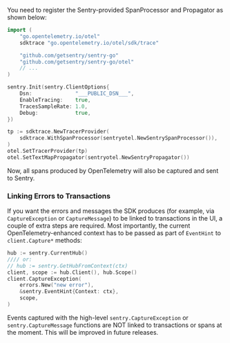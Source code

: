 You need to register the Sentry-provided SpanProcessor and Propagator as shown below:


```go
import (
	"go.opentelemetry.io/otel"
	sdktrace "go.opentelemetry.io/otel/sdk/trace"

	"github.com/getsentry/sentry-go"
	"github.com/getsentry/sentry-go/otel"
	// ...
)

sentry.Init(sentry.ClientOptions{
	Dsn:              "___PUBLIC_DSN___",
	EnableTracing:    true,
	TracesSampleRate: 1.0,
	Debug:            true,
})

tp := sdktrace.NewTracerProvider(
	sdktrace.WithSpanProcessor(sentryotel.NewSentrySpanProcessor()),
)
otel.SetTracerProvider(tp)
otel.SetTextMapPropagator(sentryotel.NewSentryPropagator())
```

Now, all spans produced by OpenTelemetry will also be captured and sent to Sentry.

### Linking Errors to Transactions

If you want the errors and messages the SDK produces (for example, via `CaptureException` or
`CaptureMessage`) to be linked to transactions in the UI, a couple of extra steps are required. Most importantly, the current OpenTelemetry-enhanced context has to be passed as part
of `EventHint` to `client.Capture*` methods:

```go
hub := sentry.CurrentHub()
//// or:
// hub := sentry.GetHubFromContext(ctx)
client, scope := hub.Client(), hub.Scope()
client.CaptureException(
	errors.New("new error"),
	&sentry.EventHint{Context: ctx},
	scope,
)
```

Events captured with the high-level `sentry.CaptureException` or `sentry.CaptureMessage` functions are
NOT linked to transactions or spans at the moment. This will be improved in future releases.
